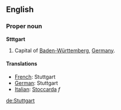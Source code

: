 ==English==

===Proper noun===
{{wikipedia}}
'''Stttgart'''
# Capital of [[Baden-Württemberg]], [[Germany]].

====Translations====

*[[French]]: Stuttgart
*[[German]]: Stuttgart
*[[Italian]]: [[Stoccarda]] ''f''

[[de:Stuttgart]]